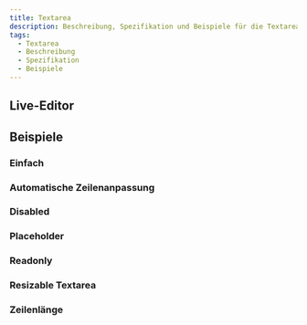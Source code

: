 ```yaml
---
title: Textarea
description: Beschreibung, Spezifikation und Beispiele für die Textarea-Komponente.
tags:
  - Textarea
  - Beschreibung
  - Spezifikation
  - Beispiele
---
```



<Readme />

<ExampleLink component="textarea" />

## Live-Editor

<LiveEditorCompact component="textarea" />

## Beispiele

### Einfach

<Configurator component="textarea" sample="basic" />

### Automatische Zeilenanpassung

<Configurator component="textarea" sample="adjust-height" />

### Disabled

<Configurator component="textarea" sample="disabled" />

### Placeholder

<Configurator component="textarea" sample="placeholder" />

### Readonly

<Configurator component="textarea" sample="readonly" />

### Resizable Textarea

<Configurator component="textarea" sample="resize" />

### Zeilenlänge

<Configurator component="textarea" sample="rows" />
